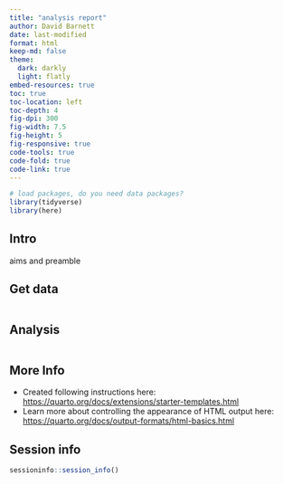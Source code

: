 ```yaml
---
title: "analysis report"
author: David Barnett
date: last-modified
format: html
keep-md: false
theme: 
  dark: darkly
  light: flatly
embed-resources: true
toc: true
toc-location: left
toc-depth: 4
fig-dpi: 300
fig-width: 7.5
fig-height: 5
fig-responsive: true
code-tools: true
code-fold: true
code-link: true
---
```


```r
# load packages, do you need data packages?
library(tidyverse)
library(here)

```

## Intro

aims and preamble

## Get data

```r

```

## Analysis

```r

```

## More Info

-   Created following instructions here:\
    <https://quarto.org/docs/extensions/starter-templates.html>
-   Learn more about controlling the appearance of HTML output here:\
    <https://quarto.org/docs/output-formats/html-basics.html>

## Session info

```r
sessioninfo::session_info()
```
